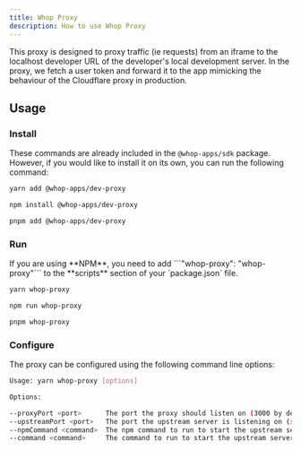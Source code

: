 ```yaml
---
title: Whop Proxy
description: How to use Whop Proxy
---
```


This proxy is designed to proxy traffic (ie requests) from an iframe to the localhost developer URL of the developer's local development server.
In the proxy, we fetch a user token and forward it to the app mimicking the behaviour of the Cloudflare proxy in production.

## Usage

### Install

These commands are already included in the `@whop-apps/sdk` package. However, if you would like to install it on its own, you can run the following command:

<CodeGroup>

```bash yarn
yarn add @whop-apps/dev-proxy
```

```bash npm
npm install @whop-apps/dev-proxy
```

```bash pnpm
pnpm add @whop-apps/dev-proxy
```

</CodeGroup>

### Run

<Note>
  If you are using **NPM**, you need to add ```"whop-proxy": "whop-proxy"``` to
  the **scripts** section of your `package.json` file.
</Note>

<CodeGroup>

```bash yarn
yarn whop-proxy
```

```bash npm
npm run whop-proxy
```

```bash pnpm
pnpm whop-proxy
```

</CodeGroup>

### Configure

The proxy can be configured using the following command line options:

```bash
Usage: yarn whop-proxy [options]

Options:

--proxyPort <port>      The port the proxy should listen on (3000 by default)
--upstreamPort <port>   The port the upstream server is listening on (set automatically by default)
--npmCommand <command>  The npm command to run to start the upstream server (dev by default)
--command <command>     The command to run to start the upstream server (npm run dev by default)
```

